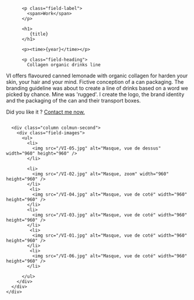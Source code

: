 

<Layout class="work" title={title}>
  <main class="region-content work">
    <div class="region">
      <div class="column column-first">
        <div class="field-body">

          <p class="field-label">
            <span>Work</span>
          </p>

          <h1>
             {title}
          </h1>

          <p><time>{year}</time></p>

          <p class="field-heading">
            Collagen organic drinks line

</p>
VI offers flavoured canned lemonade with organic collagen for harden your skin, your hair and your mind. 
Fictive conception of a can packaging. The branding guideline was about to create a line of drinks based on a word we picked by chance. Mine was 'rugged'. I create the logo, the brand identity and the packaging of the can and their transport boxes.
          <p class="field-action">
            Did you like it ?
            <a href="mailto:chiara@mendolia.ch" title="Contact me">
                <span>Contact me now.</span>
            </a>
          </p>
        </div>
      </div>

      <div class="column colmun-second">
        <div class="field-images">
          <ul>
            <li>
              <img src="/VI-05.jpg" alt="Masque, vue de dessus" width="960" height="960" />
            </li>

            <li>
              <img src="/VI-02.jpg" alt="Masque, zoom" width="960" height="960" />
            </li>
             <li>
              <img src="/VI-04.jpg" alt="Masque, vue de coté" width="960" height="960" />
            </li>
            <li>
              <img src="/VI-03.jpg" alt="Masque, vue de coté" width="960" height="960" />
            </li>
             <li>
              <img src="/VI-01.jpg" alt="Masque, vue de coté" width="960" height="960" />
            </li>
             <li>
              <img src="/VI-06.jpg" alt="Masque, vue de coté" width="960" height="960" />
            </li>

          </ul>
        </div>
      </div>
    </div>

  </main>
</Layout>
